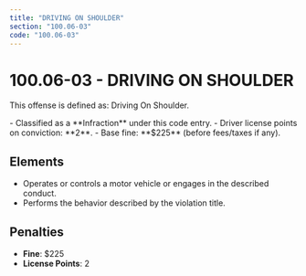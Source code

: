 ```yaml
---
title: "DRIVING ON SHOULDER"
section: "100.06-03"
code: "100.06-03"
---
```





# 100.06-03 - DRIVING ON SHOULDER

This offense is defined as: Driving On Shoulder.

<Aside type="tip" title="Charge Type: Infraction">
- Classified as a **Infraction** under this code entry.
- Driver license points on conviction: **2**.
- Base fine: **$225** (before fees/taxes if any).
</Aside>

## Elements
- Operates or controls a motor vehicle or engages in the described conduct.
- Performs the behavior described by the violation title.

## Penalties
- **Fine**: $225
- **License Points**: 2
